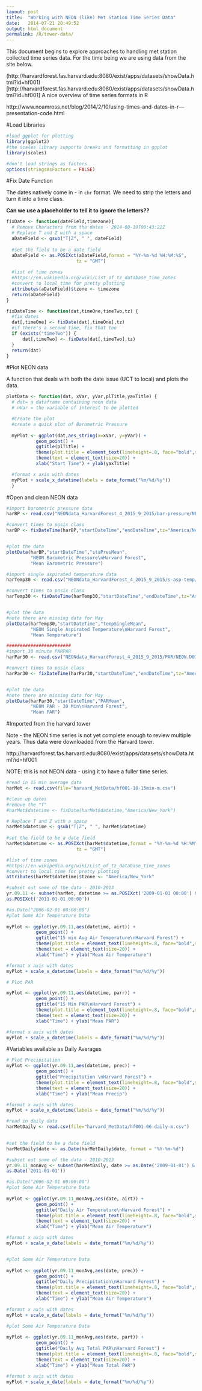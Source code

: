 ```yaml
---
layout: post
title:  "Working with NEON (like) Met Station Time Series Data"
date:   2014-07-21 20:49:52
output: html_document
permalink: /R/tower-data/
---
```


This document begins to explore approaches to handling met station collected time
series data. For the time being we are using data from the site below.

(http://harvardforest.fas.harvard.edu:8080/exist/apps/datasets/showData.html?id=hf001)[http://harvardforest.fas.harvard.edu:8080/exist/apps/datasets/showData.html?id=hf001]
A nice overview of time series formats in R

http://www.noamross.net/blog/2014/2/10/using-times-and-dates-in-r---presentation-code.html

#Load Libraries

```r

#load ggplot for plotting 
library(ggplot2)
#the scales library supports breaks and formatting in ggplot
library(scales)

#don't load strings as factors
options(stringsAsFactors = FALSE)

```

#Fix Date Function

The dates natively come in - in `chr` format. We need to strip the letters and turn
it into a time class. 

**Can we use a placeholder to tell it to ignore the letters??**

```r

fixDate <- function(dateField,timezone){
  # Remove Characters from the dates - 2014-08-19T00:43:22Z
  # Replace T and Z with a space
  aDateField <- gsub("T|Z", " ", dateField)
  
  #set the field to be a date field
  aDateField <- as.POSIXct(aDateField,format = "%Y-%m-%d %H:%M:%S", 
                          tz = "GMT")
  
  #list of time zones
  #https://en.wikipedia.org/wiki/List_of_tz_database_time_zones
  #convert to local time for pretty plotting
  attributes(aDateField)$tzone <- timezone
  return(aDateField)
}

fixDateTime <- function(dat,timeOne,timeTwo,tz) {
  #fix dates
  dat[,timeOne] <- fixDate(dat[,timeOne],tz)
  #if there's a second time, fix that too
  if (exists("timeTwo")) {
      dat[,timeTwo] <- fixDate(dat[,timeTwo],tz)
  }
  return(dat)
}

```

#Plot NEON data

A function that deals with both the date issue (UCT to local) and plots the data.

```r

plotData <- function(dat, xVar, yVar,plTitle,yaxTitle) {
  # dat= a dataframe containing neon data
  # nVar = the variable of interest to be plotted

  #Create the plot
  #create a quick plot of Barometric Pressure
  
  myPlot <- ggplot(dat,aes_string(x=xVar, y=yVar)) +
           geom_point() +
           ggtitle(plTitle) +
           theme(plot.title = element_text(lineheight=.8, face="bold",size = 20)) +
           theme(text = element_text(size=20)) +
           xlab("Start Time") + ylab(yaxTitle)

  #format x axis with dates
  myPlot + scale_x_datetime(labels = date_format("%m/%d/%y"))
  }

```

#Open and clean NEON data

```r
#import barometric pressure data
harBP <- read.csv("NEONdata_HarvardForest_4_2015_9_2015/bar-pressure/NEON.D01.HARV.DP1.00004.001.00000.000.025.030.BP_30min.csv")

#convert times to posix class
harBP <- fixDateTime(harBP,"startDateTime","endDateTime",tz="America/New_York")


#plot the data
plotData(harBP,"startDateTime","staPresMean", 
         "NEON Barometric Pressure\nHarvard Forest",
         "Mean Barometric Pressure")

#import single aspirated temperature data
harTemp30 <- read.csv("NEONdata_HarvardForest_4_2015_9_2015/s-asp-temp/NEON.D01.HARV.DP1.00002.001.00000.000.040.030.SAAT_30min.csv")

#convert times to posix class
harTemp30 <- fixDateTime(harTemp30,"startDateTime","endDateTime",tz="America/New_York")


#plot the data
#note there are missing data for May
plotData(harTemp30,"startDateTime","tempSingleMean", 
         "NEON Single Aspirated Temperature\nHarvard Forest",
         "Mean Temperature")

########################
#import 30 minute PARPAR
harPar30 <- read.csv("NEONdata_HarvardForest_4_2015_9_2015/PAR/NEON.D01.HARV.DP1.00024.001.00000.000.060.030.PARPAR_30min.csv")

#convert times to posix class
harPar30 <- fixDateTime(harPar30,"startDateTime","endDateTime",tz="America/New_York")


#plot the data
#note there are missing data for May
plotData(harPar30,"startDateTime","PARMean", 
         "NEON PAR - 30 Min\nHarvard Forest",
         "Mean PAR")

```


#Imported from the harvard tower 

Note - the NEON time series is not yet complete enough to review multiple years.
Thus data were downloaded from the Harvard tower.

http://harvardforest.fas.harvard.edu:8080/exist/apps/datasets/showData.html?id=hf001

NOTE: this is not NEON data - using it to have a fuller time series.

```r


#read in 15 min average data
harMet <- read.csv(file="harvard_MetData/hf001-10-15min-m.csv")

#clean up dates
#remove the "T"
#harMet$datetime <- fixDate(harMet$datetime,"America/New_York")

# Replace T and Z with a space
harMet$datetime <- gsub("T|Z", " ", harMet$datetime)
  
#set the field to be a date field
harMet$datetime <- as.POSIXct(harMet$datetime,format = "%Y-%m-%d %H:%M", 
                          tz = "GMT")

#list of time zones
#https://en.wikipedia.org/wiki/List_of_tz_database_time_zones
#convert to local time for pretty plotting
attributes(harMet$datetime)$tzone <- "America/New_York"

#subset out some of the data - 2010-2013 
yr.09.11 <- subset(harMet, datetime >= as.POSIXct('2009-01-01 00:00') & datetime <=
as.POSIXct('2011-01-01 00:00'))

#as.Date("2006-02-01 00:00:00")
#plot Some Air Temperature Data
  
myPlot <- ggplot(yr.09.11,aes(datetime, airt)) +
           geom_point() +
           ggtitle("15 min Avg Air Temperature\nHarvard Forest") +
           theme(plot.title = element_text(lineheight=.8, face="bold",size = 20)) +
           theme(text = element_text(size=20)) +
           xlab("Time") + ylab("Mean Air Temperature")

#format x axis with dates
myPlot + scale_x_datetime(labels = date_format("%m/%d/%y"))

# Plot PAR

myPlot <- ggplot(yr.09.11,aes(datetime, parr)) +
           geom_point() +
           ggtitle("15 Min PAR\nHarvard Forest") +
           theme(plot.title = element_text(lineheight=.8, face="bold",size = 20)) +
           theme(text = element_text(size=20)) +
           xlab("Time") + ylab("Mean PAR")

#format x axis with dates
myPlot + scale_x_datetime(labels = date_format("%m/%d/%y"))
```

#Variables available as Daily Averages

```r

# Plot Precipitation
myPlot <- ggplot(yr.09.11,aes(datetime, prec)) +
           geom_point() +
           ggtitle("Precipitation \nHarvard Forest") +
           theme(plot.title = element_text(lineheight=.8, face="bold",size = 20)) +
           theme(text = element_text(size=20)) +
           xlab("Time") + ylab("Mean Precip")

#format x axis with dates
myPlot + scale_x_datetime(labels = date_format("%m/%d/%y"))

```


```r


#read in daily data
harMetDaily <- read.csv(file="harvard_MetData/hf001-06-daily-m.csv")

  
#set the field to be a date field
harMetDaily$date <- as.Date(harMetDaily$date, format = "%Y-%m-%d")

#subset out some of the data - 2010-2013 
yr.09.11_monAvg <- subset(harMetDaily, date >= as.Date('2009-01-01') & date <=
as.Date('2011-01-01'))

#as.Date("2006-02-01 00:00:00")
#plot Some Air Temperature Data
  
myPlot <- ggplot(yr.09.11_monAvg,aes(date, airt)) +
           geom_point() +
           ggtitle("Daily Air Temperature\nHarvard Forest") +
           theme(plot.title = element_text(lineheight=.8, face="bold",size = 20)) +
           theme(text = element_text(size=20)) +
           xlab("Time") + ylab("Mean Air Temperature")

#format x axis with dates
myPlot + scale_x_date(labels = date_format("%m/%d/%y"))


#plot Some Air Temperature Data
  
myPlot <- ggplot(yr.09.11_monAvg,aes(date, prec)) +
           geom_point() +
           ggtitle("Daily Precipitation\nHarvard Forest") +
           theme(plot.title = element_text(lineheight=.8, face="bold",size = 20)) +
           theme(text = element_text(size=20)) +
           xlab("Time") + ylab("Mean Air Temperature")

#format x axis with dates
myPlot + scale_x_date(labels = date_format("%m/%d/%y"))

#plot Some Air Temperature Data
  
myPlot <- ggplot(yr.09.11_monAvg,aes(date, part)) +
           geom_point() +
           ggtitle("Daily Avg Total PAR\nHarvard Forest") +
           theme(plot.title = element_text(lineheight=.8, face="bold",size = 20)) +
           theme(text = element_text(size=20)) +
           xlab("Time") + ylab("Mean Total PAR")

#format x axis with dates
myPlot + scale_x_date(labels = date_format("%m/%d/%y"))

```